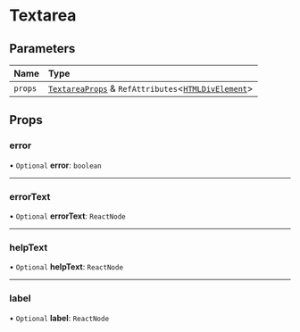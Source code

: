# Textarea

## Parameters

| Name    | Type                                                                                                                                                |
| :------ | :-------------------------------------------------------------------------------------------------------------------------------------------------- |
| `props` | [`TextareaProps`](/components/textarea/props.md) & `RefAttributes`\<[`HTMLDivElement`](https://developer.mozilla.org/docs/Web/API/HTMLDivElement)\> |

## Props

### error

• `Optional` **error**: `boolean`

---

### errorText

• `Optional` **errorText**: `ReactNode`

---

### helpText

• `Optional` **helpText**: `ReactNode`

---

### label

• `Optional` **label**: `ReactNode`
